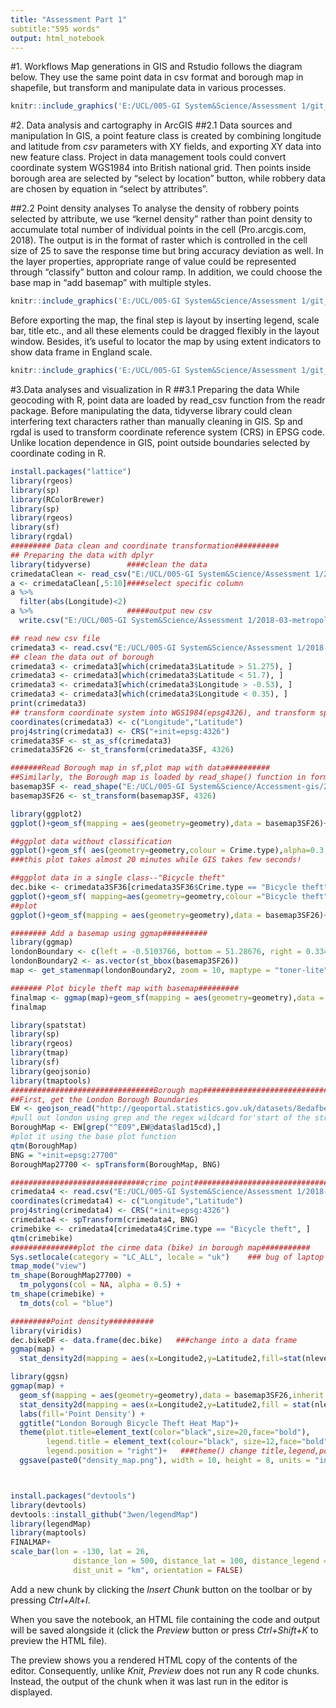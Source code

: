 ---
title: "Assessment Part 1"
subtitle:"595 words"
output: html_notebook
---
#1.	Workflows
Map generations in GIS and Rstudio follows the diagram below. They use the same point data in csv format and borough map in shapefile, but transform and manipulate data in various processes.
```{r}
knitr::include_graphics('E:/UCL/005-GI System&Science/Assessment 1/git_gui/workflow-r&gis.png')
```

#2. Data analysis and cartography in ArcGIS
##2.1 Data sources and manipulation
In GIS, a point feature class is created by combining longitude and latitude from _csv_ parameters with XY fields, and exporting XY data into new feature class. Project in data management tools could convert coordinate system WGS1984 into British national grid. Then points inside borough area are selected by “select by location” button, while robbery data are chosen by equation in “select by attributes”.

##2.2 Point density analyses
To analyse the density of robbery points selected by attribute, we use “kernel density” rather than point density to accumulate total number of individual points in the cell (Pro.arcgis.com, 2018). The output is in the format of raster which is controlled in the cell size of 25 to save the response time but bring accuracy deviation as well. In the layer properties, appropriate range of value could be represented through “classify” button and colour ramp. In addition, we could choose the base map in “add basemap” with multiple styles.
```{r}
knitr::include_graphics('E:/UCL/005-GI System&Science/Assessment 1/git_gui/kernel_density_GIS.png')
```

Before exporting the map, the final step is layout by inserting legend, scale bar, title etc., and all these elements could be dragged flexibly in the layout window. Besides, it’s useful to locator the map by using extent indicators to show data frame in England scale. 
```{r}
knitr::include_graphics('E:/UCL/005-GI System&Science/Assessment 1/git_gui/GIS-finalmap.jpg')
```


#3.Data analyses and visualization in R
##3.1 Preparing the data
While geocoding with R, point data are loaded by read_csv function from the readr package. Before manipulating the data, tidyverse library could clean interfering text characters rather than manually cleaning in GIS. Sp and rgdal is used to transform coordinate reference system (CRS) in EPSG code. Unlike location dependence in GIS, point outside boundaries selected by coordinate coding in R.

```{r}

install.packages("lattice")
library(rgeos)
library(sp)
library(RColorBrewer) 
library(sp) 
library(rgeos) 
library(sf) 
library(rgdal) 
######### Data clean and coordinate transformation##########
## Preparing the data with dplyr
library(tidyverse)        ####clean the data
crimedataClean <- read_csv("E:/UCL/005-GI System&Science/Assessment 1/2018-03-metropolitan-street.csv",col_names = TRUE)
a <- crimedataClean[,5:10]####select specific column
a %>%
  filter(abs(Longitude)<2)
a %>%                     #####output new csv
  write.csv("E:/UCL/005-GI System&Science/Assessment 1/2018-03-metropolitan-street-clean.csv")  

```

```{r}

## read new csv file
crimedata3 <- read.csv("E:/UCL/005-GI System&Science/Assessment 1/2018-03-metropolitan-street-clean.csv",stringsAsFactors = F)
## clean the data out of borough
crimedata3 <- crimedata3[which(crimedata3$Latitude > 51.275), ]
crimedata3 <- crimedata3[which(crimedata3$Latitude < 51.7), ]
crimedata3 <- crimedata3[which(crimedata3$Longitude > -0.53), ]
crimedata3 <- crimedata3[which(crimedata3$Longitude < 0.35), ]
print(crimedata3)
## transform coordinate system into WGS1984(epsg4326), and transform sp-sf
coordinates(crimedata3) <- c("Longitude","Latitude")
proj4string(crimedata3) <- CRS("+init=epsg:4326")
crimedata3SF <- st_as_sf(crimedata3)
crimedata3SF26 <- st_transform(crimedata3SF, 4326)
```

```{r}
#######Read Borough map in sf,plot map with data##########
##Similarly, the Borough map is loaded by read_shape() function in format of Simple Feature Collection with CRS.
basemap3SF <- read_shape("E:/UCL/005-GI System&Science/Accessment-gis/2222/London-wards-2014 (1)/London-wards-2014_ESRI/London_Ward_CityMerged.shp",as.sf=TRUE,current.projection = 27700)
basemap3SF26 <- st_transform(basemap3SF, 4326)

library(ggplot2)
ggplot()+geom_sf(mapping = aes(geometry=geometry),data = basemap3SF26)+theme_minimal()+ labs(x = "Longitude", y = "Latitude", title = "Map of the borough boundaries")
```

```{r}
##ggplot data without classification
ggplot()+geom_sf( aes(geometry=geometry,colour = Crime.type),alpha=0.3,show.legend = "point",data = crimedata3SF26)+scale_colour_manual(values = rainbow(14))+theme_minimal()+ labs(x = "Longitude", y = "Latitude", title = "Map of points")     ###colour=...&scale_colour_manual could classify the colour on crime type
###this plot takes almost 20 minutes while GIS takes few seconds!
```

```{r}
##ggplot data in a single class--"Bicycle theft"
dec.bike <- crimedata3SF36[crimedata3SF36$Crime.type == "Bicycle theft", ]
ggplot()+geom_sf( mapping=aes(geometry=geometry,colour ="Bicycle theft"),show.legend = "point",data = dec.bike)+theme_minimal()+ labs(x = "Longitude", y = "Latitude", title = "Map of points")
##plot 
ggplot()+geom_sf(mapping = aes(geometry=geometry),data = basemap3SF26)+geom_sf( mapping=aes(geometry=geometry,colour ="Bicycle theft"),show.legend = "point",data = dec.bike)+theme_minimal()+ labs(x = "Longitude", y = "Latitude", title = "Borough Bicycle Theft Map")
```

```{r}
######## Add a basemap using ggmap##########
library(ggmap)
londonBoundary <- c(left = -0.5103766, bottom = 51.28676, right = 0.3340146, top = 51.69187)
londonBoundary2 <- as.vector(st_bbox(basemap3SF26))
map <- get_stamenmap(londonBoundary2, zoom = 10, maptype = "toner-lite")
```

```{r}
####### Plot bicyle theft map with basemap#########
finalmap <- ggmap(map)+geom_sf(mapping = aes(geometry=geometry),data = basemap3SF26,inherit.aes =FALSE,alpha=0.2)+geom_sf( mapping=aes(geometry=geometry,colour ="red"),show.legend = FALSE,data = dec.bike,inherit.aes = FALSE)+theme_minimal()+ labs(x = "Longitude", y = "Latitude", title = "Borough Bicycle Theft Map")   #### must add inherit.aes = FALSE in geom_sf(data=,inherit.aes = FALSE)! When we try to ggplot a map with ggmap(), the ggmap() function returns a ggplot p that uses an aes(x = lon, y = lat) aesthetic,then the sf objects that we add on top using the geom_sf() function tries to inherit the x and y mapping from that original layer, but it actrually needs to use the $geometry column. 
finalmap
```
```{r}
library(spatstat)
library(sp)
library(rgeos)
library(tmap)
library(sf)
library(geojsonio)
library(tmaptools)
################################Borough map##################################
##First, get the London Borough Boundaries
EW <- geojson_read("http://geoportal.statistics.gov.uk/datasets/8edafbe3276d4b56aec60991cbddda50_2.geojson", what = "sp")
#pull out london using grep and the regex wildcard for'start of the string' (^) to to look for the bit of the district code that relates to London (E09) from the 'lad15cd' column in the data slot of our spatial polygons dataframe
BoroughMap <- EW[grep("^E09",EW@data$lad15cd),]
#plot it using the base plot function
qtm(BoroughMap)
BNG = "+init=epsg:27700"
BoroughMap27700 <- spTransform(BoroughMap, BNG)

##############################crime point######################################
crimedata4 <- read.csv("E:/UCL/005-GI System&Science/Assessment 1/2018-03-metropolitan-street-clean.csv",stringsAsFactors = F)
coordinates(crimedata4) <- c("Longitude","Latitude")
proj4string(crimedata4) <- CRS("+init=epsg:4326")
crimedata4 <- spTransform(crimedata4, BNG)
crimebike <- crimedata4[crimedata4$Crime.type == "Bicycle theft", ]
qtm(crimebike)
###############plot the cirme data (bike) in borough map###########
Sys.setlocale(category = "LC_ALL", locale = "uk")    ### bug of laptop system made in china
tmap_mode("view")
tm_shape(BoroughMap27700) +
  tm_polygons(col = NA, alpha = 0.5) +
tm_shape(crimebike) +
  tm_dots(col = "blue")
```

```{r}
#########Point density##########
library(viridis)
dec.bikeDF <- data.frame(dec.bike)   ###change into a data frame
ggmap(map) + 
  stat_density2d(mapping = aes(x=Longitude2,y=Latitude2,fill=stat(nlevel), alpha=..level..),bins=250, size=50, alpha = .06,geom = "polygon", data = dec.bikeDF) + scale_fill_gradient(low = "orange", high = "red")#To better visualize the density within each facet, use stat(nlevel)
```

```{r}

library(ggsn)
ggmap(map) + 
  geom_sf(mapping = aes(geometry=geometry),data = basemap3SF26,inherit.aes = FALSE,alpha=0.2)+labs(x = "Longitude", y = "Latitude")+
  stat_density2d(mapping = aes(x=Longitude2,y=Latitude2,fill = stat(nlevel),alpha=..level..),bins=150, size=0.1, alpha = .06,geom = "polygon",show.legend = NA, data = dec.bikeDF) + scale_fill_continuous(low = "orange", high = "red")+ scale_alpha(range = c(0, 0.5), guide = FALSE) +  
  labs(fill='Point Density') +
  ggtitle("London Borough Bicycle Theft Heat Map")+
  theme(plot.title=element_text(color="black",size=20,face="bold"),
        legend.title = element_text(colour="black", size=12,face="bold"),
        legend.position = "right")+   ###theme() change title,legend,position etc.
  ggsave(paste0("density_map.png"), width = 10, height = 8, units = "in")



install.packages("devtools")
library(devtools)
devtools::install_github("3wen/legendMap")
library(legendMap)
library(maptools)
FINALMAP+
scale_bar(lon = -130, lat = 26, 
              distance_lon = 500, distance_lat = 100, distance_legend = 200, 
              dist_unit = "km", orientation = FALSE)


```




Add a new chunk by clicking the *Insert Chunk* button on the toolbar or by pressing *Ctrl+Alt+I*.

When you save the notebook, an HTML file containing the code and output will be saved alongside it (click the *Preview* button or press *Ctrl+Shift+K* to preview the HTML file).

The preview shows you a rendered HTML copy of the contents of the editor. Consequently, unlike *Knit*, *Preview* does not run any R code chunks. Instead, the output of the chunk when it was last run in the editor is displayed.
